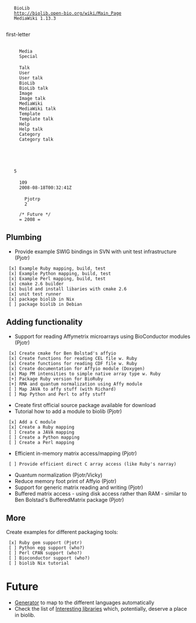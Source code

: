<mediawiki xmlns="http://www.mediawiki.org/xml/export-0.3/" xmlns:xsi="http://www.w3.org/2001/XMLSchema-instance" xsi:schemaLocation="http://www.mediawiki.org/xml/export-0.3/ http://www.mediawiki.org/xml/export-0.3.xsd" version="0.3" xml:lang="en">
  <siteinfo>
    <sitename>BioLib</sitename>
    <base>http://biolib.open-bio.org/wiki/Main_Page</base>
    <generator>MediaWiki 1.13.3</generator>
    <case>first-letter</case>
      <namespaces>
      <namespace key="-2">Media</namespace>
      <namespace key="-1">Special</namespace>
      <namespace key="0" />
      <namespace key="1">Talk</namespace>
      <namespace key="2">User</namespace>
      <namespace key="3">User talk</namespace>
      <namespace key="4">BioLib</namespace>
      <namespace key="5">BioLib talk</namespace>
      <namespace key="6">Image</namespace>
      <namespace key="7">Image talk</namespace>
      <namespace key="8">MediaWiki</namespace>
      <namespace key="9">MediaWiki talk</namespace>
      <namespace key="10">Template</namespace>
      <namespace key="11">Template talk</namespace>
      <namespace key="12">Help</namespace>
      <namespace key="13">Help talk</namespace>
      <namespace key="14">Category</namespace>
      <namespace key="15">Category talk</namespace>
    </namespaces>
  </siteinfo>
  <page>
    <title>Road map</title>
    <id>5</id>
    <revision>
      <id>109</id>
      <timestamp>2008-08-18T00:32:41Z</timestamp>
      <contributor>
        <username>Pjotrp</username>
        <id>2</id>
      </contributor>
      <comment>/* Future */</comment>
      <text xml:space="preserve">= 2008 =

== Plumbing ==

* Provide example SWIG bindings in SVN with unit test infrastructure (Pjotr)
  [x] Example Ruby mapping, build, test
  [x] Example Python mapping, build, test
  [x] Example Perl mapping, build, test
  [x] cmake 2.6 builder
  [x] build and install libaries with cmake 2.6
  [x] unit test runner
  [x] package biolib in Nix
  [ ] package biolib in Debian

== Adding functionality ==

* Support for reading Affymetrix microarrays using BioConductor modules (Pjotr)
  [x] Create cmake for Ben Bolstad's affyio
  [x] Create functions for reading CEL file w. Ruby
  [x] Create functions for reading CDF file w. Ruby
  [x] Create documentation for Affyio module (Doxygen)
  [x] Map PM intensities to simple native array type w. Ruby
  [+] Package Ruby version for BioRuby
  [+] RMA and quantum normalization using Affy module
  [ ] Map JAVA to affy stuff (with Richard)
  [ ] Map Python and Perl to affy stuff
* Create first official source package available for download
* Tutorial how to add a module to biolib (Pjotr)
  [x] Add a C module
  [x] Create a Ruby mapping
  [ ] Create a JAVA mapping
  [ ] Create a Python mapping
  [ ] Create a Perl mapping
* Efficient in-memory matrix access/mapping (Pjotr)
  [ ] Provide efficient direct C array access (like Ruby's narray)
* Quantum normalization (Pjotr/Vicky)
* Reduce memory foot print of Affyio (Pjotr)
* Support for generic matrix reading and writing (Pjotr)
* Buffered matrix access - using disk access rather than RAM - similar to Ben Bolstad's BufferedMatrix package (Pjotr)

== More ==

Create examples for different packaging tools:

  [x] Ruby gem support (Pjotr)
  [ ] Python egg support (who?)
  [ ] Perl CPAN support (who?)
  [ ] Bioconductor support (who?)
  [ ] biolib Nix tutorial

= Future =

* [[Generator]] to map to the different languages automatically
* Check the list of [[Interesting libraries]] which, potentially, deserve a place in biolib.</text>
    </revision>
  </page>
</mediawiki>
